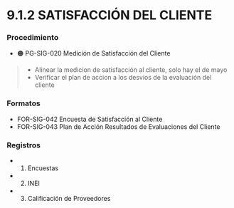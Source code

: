 # 9.1.2 SATISFACCIÓN DEL CLIENTE

### Procedimiento
  - 🟠 PG-SIG-020 Medición de Satisfacción del Cliente
> - Alinear la medicion de satisfacción al cliente, solo hay el de mayo
> - Verificar el plan de accion a los desvios de la evaluación del cliente

### Formatos
  - FOR-SIG-042 Encuesta de Satisfacción al Cliente
  - FOR-SIG-043 Plan de Acción Resultados de Evaluaciones del Cliente

### Registros
  - 1. Encuestas
  - 2. INEI
  - 3. Calificación de Proveedores
